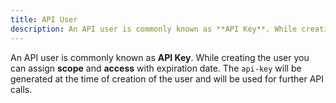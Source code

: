 ```yaml
---
title: API User
description: An API user is commonly known as **API Key**. While creating the user you can assign **scope** and **access** with expiration date. The `api-key` will be generated at the time of creation of the user and will be used for further API calls.
---
```


An API user is commonly known as **API Key**. While creating the user you can assign
**scope** and **access** with expiration date. The `api-key` will be generated
at the time of creation of the user and will be used for further API calls.
